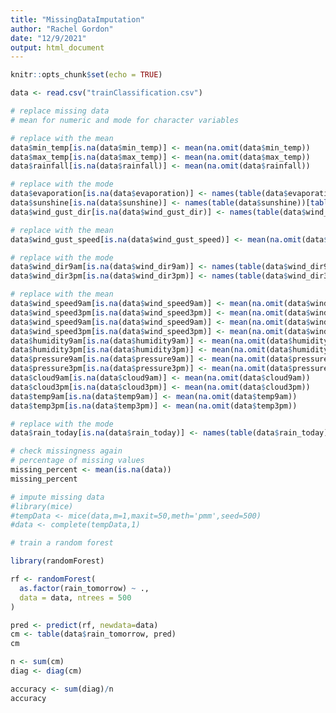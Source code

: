 ```yaml
---
title: "MissingDataImputation"
author: "Rachel Gordon"
date: "12/9/2021"
output: html_document
---
```


```r
knitr::opts_chunk$set(echo = TRUE)
```


```r
data <- read.csv("trainClassification.csv")
```


```r
# replace missing data
# mean for numeric and mode for character variables

# replace with the mean
data$min_temp[is.na(data$min_temp)] <- mean(na.omit(data$min_temp))
data$max_temp[is.na(data$max_temp)] <- mean(na.omit(data$max_temp))
data$rainfall[is.na(data$rainfall)] <- mean(na.omit(data$rainfall))

# replace with the mode
data$evaporation[is.na(data$evaporation)] <- names(table(data$evaporation))[table(data$evaporation)==max(table(data$evaporation))]
data$sunshine[is.na(data$sunshine)] <- names(table(data$sunshine))[table(data$sunshine)==max(table(data$sunshine))]
data$wind_gust_dir[is.na(data$wind_gust_dir)] <- names(table(data$wind_gust_dir))[table(data$wind_gust_dir)==max(table(data$wind_gust_dir))]

# replace with the mean
data$wind_gust_speed[is.na(data$wind_gust_speed)] <- mean(na.omit(data$wind_gust_speed))

# replace with the mode
data$wind_dir9am[is.na(data$wind_dir9am)] <- names(table(data$wind_dir9am))[table(data$wind_dir9am)==max(table(data$wind_dir9am))]
data$wind_dir3pm[is.na(data$wind_dir3pm)] <- names(table(data$wind_dir3pm))[table(data$wind_dir3pm)==max(table(data$wind_dir3pm))]

# replace with the mean
data$wind_speed9am[is.na(data$wind_speed9am)] <- mean(na.omit(data$wind_speed9am))
data$wind_speed3pm[is.na(data$wind_speed3pm)] <- mean(na.omit(data$wind_speed3pm))
data$wind_speed9am[is.na(data$wind_speed9am)] <- mean(na.omit(data$wind_speed9am))
data$wind_speed3pm[is.na(data$wind_speed3pm)] <- mean(na.omit(data$wind_speed3pm))
data$humidity9am[is.na(data$humidity9am)] <- mean(na.omit(data$humidity9am))
data$humidity3pm[is.na(data$humidity3pm)] <- mean(na.omit(data$humidity3pm))
data$pressure9am[is.na(data$pressure9am)] <- mean(na.omit(data$pressure9am))
data$pressure3pm[is.na(data$pressure3pm)] <- mean(na.omit(data$pressure3pm))
data$cloud9am[is.na(data$cloud9am)] <- mean(na.omit(data$cloud9am))
data$cloud3pm[is.na(data$cloud3pm)] <- mean(na.omit(data$cloud3pm))
data$temp9am[is.na(data$temp9am)] <- mean(na.omit(data$temp9am))
data$temp3pm[is.na(data$temp3pm)] <- mean(na.omit(data$temp3pm))

# replace with the mode
data$rain_today[is.na(data$rain_today)] <- names(table(data$rain_today))[table(data$rain_today)==max(table(data$rain_today))]
```


```r
# check missingness again
# percentage of missing values
missing_percent <- mean(is.na(data))
missing_percent
```


```r
# impute missing data
#library(mice)
#tempData <- mice(data,m=1,maxit=50,meth='pmm',seed=500)
#data <- complete(tempData,1)
```


```r
# train a random forest

library(randomForest)

rf <- randomForest(
  as.factor(rain_tomorrow) ~ .,
  data = data, ntrees = 500
)

pred <- predict(rf, newdata=data)
cm <- table(data$rain_tomorrow, pred)
cm

n <- sum(cm)
diag <- diag(cm)

accuracy <- sum(diag)/n
accuracy
```

